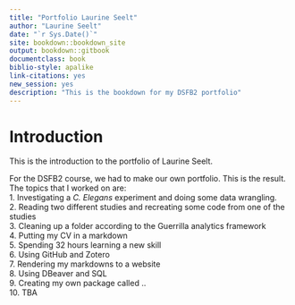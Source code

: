 ```yaml
---
title: "Portfolio Laurine Seelt"
author: "Laurine Seelt"
date: "`r Sys.Date()`"
site: bookdown::bookdown_site
output: bookdown::gitbook
documentclass: book
biblio-style: apalike
link-citations: yes
new_session: yes
description: "This is the bookdown for my DSFB2 portfolio"
---
```


# Introduction

This is the introduction to the portfolio of Laurine Seelt.

For the DSFB2 course, we had to make our own portfolio. This is the result. <br>
The topics that I worked on are: <br>
1. Investigating a _C. Elegans_ experiment and doing some data wrangling. <br>
2. Reading two different studies and recreating some code from one of the studies <br>
3. Cleaning up a folder according to the Guerrilla analytics framework <br>
4. Putting my CV in a markdown <br>
5. Spending 32 hours learning a new skill <br>
6. Using GitHub and Zotero <br>
7. Rendering my markdowns to a website <br>
8. Using DBeaver and SQL <br>
9. Creating my own package called .. <br>
10. TBA <br>